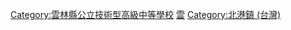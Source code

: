 [[Category:雲林縣公立技術型高級中等學校|Category:雲林縣公立技術型高級中等學校]]
[[Category:中華民國國立技術型高級中等學校|雲]]
[[Category:北港鎮_(台灣)|Category:北港鎮 (台灣)]]